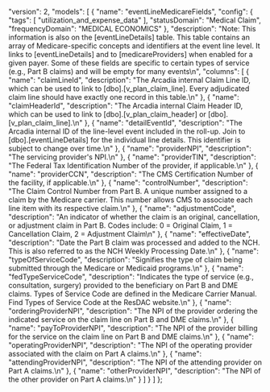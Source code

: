   "version": 2,
  "models": [
    {
      "name": "eventLineMedicareFields",
      "config": {
        "tags": [
          "utilization_and_expense_data"
        ],
        "statusDomain": "Medical Claim",
        "frequencyDomain": "MEDICAL ECONOMICS"
      },
      "description": "Note: This information is also on the [eventLineDetails] table. This table contains an array of Medicare-specific concepts and identifiers at the event line level. It links to [eventLineDetails] and to [medicareProviders] when enabled for a given payer. Some of these fields are specific to certain types of service (e.g., Part B claims) and will be empty for many events\n",
      "columns": [
        {
          "name": "claimLineId",
          "description": "The Arcadia internal Claim Line ID, which can be used to link to [dbo].[v_plan_claim_line]. Every adjudicated claim line should have exactly one record in this table.\n"
        },
        {
          "name": "claimHeaderId",
          "description": "The Arcadia internal Claim Header ID, which can be used to link to [dbo].[v_plan_claim_header] or [dbo].[v_plan_claim_line].\n"
        },
        {
          "name": "detailEventId",
          "description": "The Arcadia internal ID of the line-level event included in the roll-up. Join to [dbo].[eventLineDetails] for the individual line details. This identifier is subject to change over time.\n"
        },
        {
          "name": "providerNPI",
          "description": "The servicing provider's NPI.\n"
        },
        {
          "name": "providerTIN",
          "description": "The Federal Tax Identification Number of the provider, if applicable.\n"
        },
        {
          "name": "providerCCN",
          "description": "The CMS Certification Number of the facility, if applicable.\n"
        },
        {
          "name": "controlNumber",
          "description": "The Claim Control Number from Part B. A unique number assigned to a claim by the Medicare carrier. This number allows CMS to associate each line item with its respective claim.\n"
        },
        {
          "name": "adjustmentCode",
          "description": "An indicator of whether the claim is an original, cancellation, or adjustment claim in Part B. Codes include: 0 = Original Claim, 1 = Cancellation Claim, 2 = Adjustment Claim\n"
        },
        {
          "name": "effectiveDate",
          "description": "Date the Part B claim was processed and added to the NCH. This is also referred to as the NCH Weekly Processing Date.\n"
        },
        {
          "name": "typeOfServiceCode",
          "description": "Signifies the type of claim being submitted through the Medicare or Medicaid programs.\n"
        },
        {
          "name": "fedTypeServiceCode",
          "description": "Indicates the type of service (e.g., consultation, surgery) provided to the beneficiary on Part B and DME claims. Types of Service Code are defined in the Medicare Carrier Manual. Find Types of Service Code at the ResDAC website.\n"
        },
        {
          "name": "orderingProviderNPI",
          "description": "The NPI of the provider ordering the indicated service on the claim line on Part B and DME claims.\n"
        },
        {
          "name": "payToProviderNPI",
          "description": "The NPI of the provider billing for the service on the claim line on Part B and DME claims.\n"
        },
        {
          "name": "operatingProviderNPI",
          "description": "The NPI of the operating provider associated with the claim on Part A claims.\n"
        },
        {
          "name": "attendingProviderNPI",
          "description": "The NPI of the attending provider on Part A claims.\n"
        },
        {
          "name": "otherProviderNPI",
          "description": "The NPI of the other provider on Part A claims.\n"
        }
      ]
    }
  ]
};
